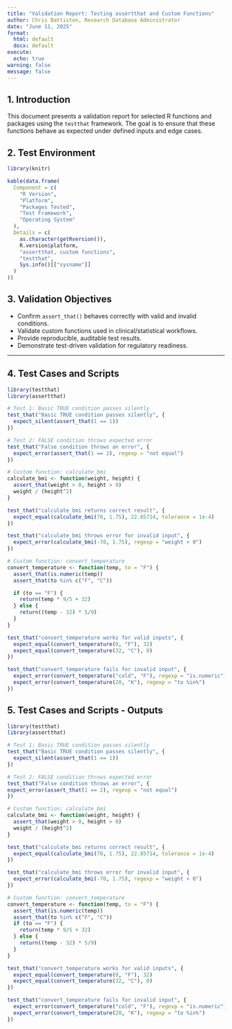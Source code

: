 ---
title: "Validation Report: Testing assertthat and Custom Functions"
author: Chris Battiston, Research Database Administrator
date: "June 11, 2025"
format: 
  html: default
  docx: default
execute: 
  echo: true
warning: false
message: false
---

## 1. Introduction


  This document presents a validation report for selected R functions and packages using the `testthat` framework. The goal is to ensure that these functions behave as expected under defined inputs and edge cases.

## 2. Test Environment

``` {r}
library(knitr)

kable(data.frame(
  Component = c(
    "R Version", 
    "Platform", 
    "Packages Tested", 
    "Test Framework", 
    "Operating System"
  ),
  Details = c(
    as.character(getRversion()),
    R.version$platform,
    "assertthat, custom functions",
    "testthat",
    Sys.info()[["sysname"]]
  )
))

```

## 3. Validation Objectives

  - Confirm `assert_that()` behaves correctly with valid and invalid conditions.
- Validate custom functions used in clinical/statistical workflows.
- Provide reproducible, auditable test results.
- Demonstrate test-driven validation for regulatory readiness.

---
## 4. Test Cases and Scripts

```r
library(testthat)
library(assertthat)

# Test 1: Basic TRUE condition passes silently
test_that("Basic TRUE condition passes silently", {
  expect_silent(assert_that(1 == 1))
})

# Test 2: FALSE condition throws expected error
test_that("False condition throws an error", {
  expect_error(assert_that(1 == 2), regexp = "not equal")
})

# Custom function: calculate_bmi
calculate_bmi <- function(weight, height) {
  assert_that(weight > 0, height > 0)
  weight / (height^2)
}

test_that("calculate_bmi returns correct result", {
  expect_equal(calculate_bmi(70, 1.75), 22.85714, tolerance = 1e-4)
})

test_that("calculate_bmi throws error for invalid input", {
  expect_error(calculate_bmi(-70, 1.75), regexp = "weight > 0")
})

# Custom function: convert_temperature
convert_temperature <- function(temp, to = "F") {
  assert_that(is.numeric(temp))
  assert_that(to %in% c("F", "C"))

  if (to == "F") {
    return(temp * 9/5 + 32)
  } else {
    return((temp - 32) * 5/9)
  }
}

test_that("convert_temperature works for valid inputs", {
  expect_equal(convert_temperature(0, "F"), 32)
  expect_equal(convert_temperature(32, "C"), 0)
})

test_that("convert_temperature fails for invalid input", {
  expect_error(convert_temperature("cold", "F"), regexp = "is.numeric")
  expect_error(convert_temperature(20, "K"), regexp = "to %in%")
})
```

## 5. Test Cases and Scripts - Outputs
```{r, error=TRUE}
library(testthat)
library(assertthat)

# Test 1: Basic TRUE condition passes silently
test_that("Basic TRUE condition passes silently", {
  expect_silent(assert_that(1 == 1))
})

# Test 2: FALSE condition throws expected error
test_that("False condition throws an error", {
expect_error(assert_that(1 == 2), regexp = "not equal")
})

# Custom function: calculate_bmi
calculate_bmi <- function(weight, height) {
  assert_that(weight > 0, height > 0)
  weight / (height^2)
}

test_that("calculate_bmi returns correct result", {
  expect_equal(calculate_bmi(70, 1.75), 22.85714, tolerance = 1e-4)
})

test_that("calculate_bmi throws error for invalid input", {
  expect_error(calculate_bmi(-70, 1.75), regexp = "weight > 0")
})

# Custom function: convert_temperature
convert_temperature <- function(temp, to = "F") {
  assert_that(is.numeric(temp))
  assert_that(to %in% c("F", "C"))
  if (to == "F") {
    return(temp * 9/5 + 32)
  } else {
    return((temp - 32) * 5/9)
  }
}

test_that("convert_temperature works for valid inputs", {
  expect_equal(convert_temperature(0, "F"), 32)
  expect_equal(convert_temperature(32, "C"), 0)
})

test_that("convert_temperature fails for invalid input", {
  expect_error(convert_temperature("cold", "F"), regexp = "is.numeric")
  expect_error(convert_temperature(20, "K"), regexp = "to %in%")
})
```

